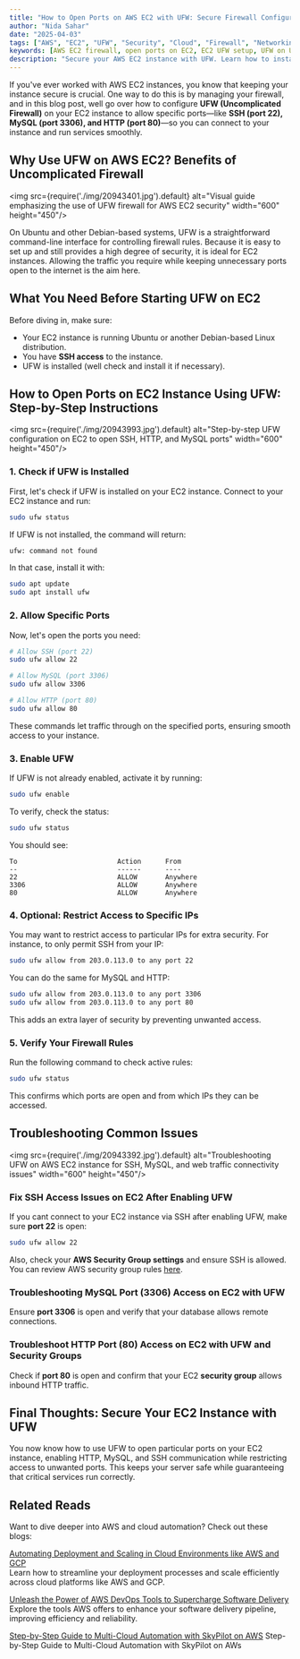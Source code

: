 ```yaml
---
title: "How to Open Ports on AWS EC2 with UFW: Secure Firewall Configuration Guide"
author: "Nida Sahar"
date: "2025-04-03"
tags: ["AWS", "EC2", "UFW", "Security", "Cloud", "Firewall", "Networking"]
keywords: [AWS EC2 firewall, open ports on EC2, EC2 UFW setup, UFW on Ubuntu EC2,UFW security rules AWS, allow SSH EC2, open MySQL port EC2, firewall rules in EC2 instance,UFW enable EC2, EC2 Ubuntu firewall configuration, AWS security group vs UFW,UFW commands AWS, EC2 port configuration Ubuntu, EC2 firewall setup guide,secure EC2 instance with UFW]
description: "Secure your AWS EC2 instance with UFW. Learn how to install and configure UFW to open SSH, MySQL, and HTTP ports while protecting your cloud server."
---
```


If you've ever worked with AWS EC2 instances, you know that keeping your instance secure is crucial. One way to do this is by managing your firewall, and in this blog post, well go over how to configure **UFW (Uncomplicated Firewall)** on your EC2 instance to allow specific ports—like **SSH (port 22), MySQL (port 3306), and HTTP (port 80)**—so you can connect to your instance and run services smoothly.

## Why Use UFW on AWS EC2? Benefits of Uncomplicated Firewall


<img src={require('./img/20943401.jpg').default} alt="Visual guide emphasizing the use of UFW firewall for AWS EC2 security" width="600" height="450"/>
<br/>

On Ubuntu and other Debian-based systems, UFW is a straightforward command-line interface for controlling firewall rules.  Because it is easy to set up and still provides a high degree of security, it is ideal for EC2 instances.  Allowing the traffic you require while keeping unnecessary ports open to the internet is the aim here.

## What You Need Before Starting UFW on EC2
Before diving in, make sure:
- Your EC2 instance is running Ubuntu or another Debian-based Linux distribution.
- You have **SSH access** to the instance.
- UFW is installed (well check and install it if necessary).

## How to Open Ports on EC2 Instance Using UFW: Step-by-Step Instructions

<img src={require('./img/20943993.jpg').default} alt="Step-by-step UFW configuration on EC2 to open SSH, HTTP, and MySQL ports" width="600" height="450"/>
<br/>

### 1. Check if UFW is Installed
First, let's check if UFW is installed on your EC2 instance. Connect to your EC2 instance and run:

```bash
sudo ufw status
```

If UFW is not installed, the command will return:

```bash
ufw: command not found
```

In that case, install it with:

```bash
sudo apt update
sudo apt install ufw
```

### 2. Allow Specific Ports
Now, let's open the ports you need:

```bash
# Allow SSH (port 22)
sudo ufw allow 22

# Allow MySQL (port 3306)
sudo ufw allow 3306

# Allow HTTP (port 80)
sudo ufw allow 80
```

These commands let traffic through on the specified ports, ensuring smooth access to your instance.

### 3. Enable UFW
If UFW is not already enabled, activate it by running:

```bash
sudo ufw enable
```

To verify, check the status:

```bash
sudo ufw status
```

You should see:

```plaintext
To                         Action      From
--                         ------      ----
22                         ALLOW       Anywhere
3306                       ALLOW       Anywhere
80                         ALLOW       Anywhere
```

### 4. Optional: Restrict Access to Specific IPs
You may want to restrict access to particular IPs for extra security.  For instance, to only permit SSH from your IP:

```bash
sudo ufw allow from 203.0.113.0 to any port 22
```

You can do the same for MySQL and HTTP:

```bash
sudo ufw allow from 203.0.113.0 to any port 3306
sudo ufw allow from 203.0.113.0 to any port 80
```

This adds an extra layer of security by preventing unwanted access.

### 5. Verify Your Firewall Rules
Run the following command to check active rules:

```bash
sudo ufw status
```

This confirms which ports are open and from which IPs they can be accessed.

## Troubleshooting Common Issues

<img src={require('./img/20943392.jpg').default} alt="Troubleshooting UFW on AWS EC2 instance for SSH, MySQL, and web traffic connectivity issues" width="600" height="450"/>
<br/>

### 	Fix SSH Access Issues on EC2 After Enabling UFW
If you cant connect to your EC2 instance via SSH after enabling UFW, make sure **port 22** is open:

```bash
sudo ufw allow 22
```

Also, check your **AWS Security Group settings** and ensure SSH is allowed. You can review AWS security group rules [here](https://docs.aws.amazon.com/AWSEC2/latest/UserGuide/security-group-rules.html).

### Troubleshooting MySQL Port (3306) Access on EC2 with UFW
Ensure **port 3306** is open and verify that your database allows remote connections.

### Troubleshoot HTTP Port (80) Access on EC2 with UFW and Security Groups
Check if **port 80** is open and confirm that your EC2 **security group** allows inbound HTTP traffic.

## Final Thoughts: Secure Your EC2 Instance with UFW
You now know how to use UFW to open particular ports on your EC2 instance, enabling HTTP, MySQL, and SSH communication while restricting access to unwanted ports.  This keeps your server safe while guaranteeing that critical services run correctly.

## Related Reads  

Want to dive deeper into AWS and cloud automation? Check out these blogs:  

[Automating Deployment and Scaling in Cloud Environments like AWS and GCP](https://docs.nife.io/blog/automating-deployment-and-scaling-in-cloud-environments-like-aws-and-gcp)  
Learn how to streamline your deployment processes and scale efficiently across cloud platforms like AWS and GCP.  

[Unleash the Power of AWS DevOps Tools to Supercharge Software Delivery](https://docs.nife.io/blog/unleash-power-of-aws-devops-tools-supercharge-software-delivery)  
Explore the tools AWS offers to enhance your software delivery pipeline, improving efficiency and reliability.  

[Step-by-Step Guide to Multi-Cloud Automation with SkyPilot on AWS](https://docs.nife.io/blog/Skypilot/) Step-by-Step Guide to Multi-Cloud Automation with SkyPilot on AWs  